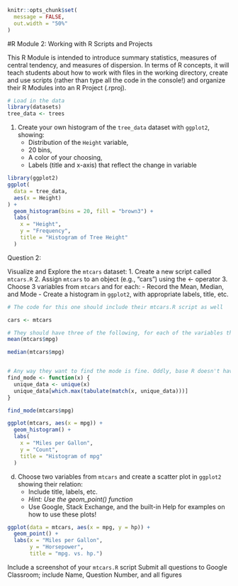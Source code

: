 ```r
knitr::opts_chunk$set(
  message = FALSE,
  out.width = "50%"
)
```

#R Module 2: Working with R Scripts and Projects

This R Module is intended to introduce summary statistics, measures of central tendency, and measures of dispersion. In terms of R concepts, it will teach students about how to work with files in the working directory, create and use scripts (rather than type all the code in the console!) and organize their R Modules into an R Project (.rproj).

```r
# Load in the data
library(datasets)
tree_data <- trees
```



1.  Create your own histogram of the `tree_data` dataset with `ggplot2`, showing:
    - Distribution of the `Height` variable,
    - 20 bins,
    - A color of your choosing,
    - Labels (title and x-axis) that reflect the change in variable


```r
library(ggplot2)
ggplot(
  data = tree_data,
  aes(x = Height)
) +
  geom_histogram(bins = 20, fill = "brown3") +
  labs(
    x = "Height",
    y = "Frequency",
    title = "Histogram of Tree Height"
  )
```

Question 2:

Visualize and Explore the `mtcars` dataset:
1.  Create a new script called `mtcars.R`
2. Assign `mtcars` to an object (e.g., “cars”) using the <- operator
3. Choose 3 variables from `mtcars` and for each:
    - Record the Mean, Median, and Mode
    - Create a histogram in `ggplot2`, with appropriate labels, title, etc.
    
```r
# The code for this one should include their mtcars.R script as well

cars <- mtcars

# They should have three of the following, for each of the variables they choose:
mean(mtcars$mpg)

median(mtcars$mpg)


# Any way they want to find the mode is fine. Oddly, base R doesn't have a function to find the mode.
find_mode <- function(x) {
  unique_data <- unique(x)
  unique_data[which.max(tabulate(match(x, unique_data)))]
}

find_mode(mtcars$mpg)

```

```r
ggplot(mtcars, aes(x = mpg)) + 
  geom_histogram() + 
  labs(
    x = "Miles per Gallon",
    y = "Count",
    title = "Histogram of mpg"
  )
```


d. Choose two variables from `mtcars` and create a scatter plot in `ggplot2` showing their relation:
    - Include title, labels, etc.
    - *Hint: Use the geom_point() function*
    - Use Google, Stack Exchange, and the built-in Help for examples on how to use these plots!
    

```r

ggplot(data = mtcars, aes(x = mpg, y = hp)) + 
  geom_point() + 
  labs(x = "Miles per Gallon",
       y = "Horsepower",
       title = "mpg. vs. hp.")

```




Include a screenshot of your `mtcars.R` script
Submit all questions to Google Classroom; include Name, Question Number, and all figures
